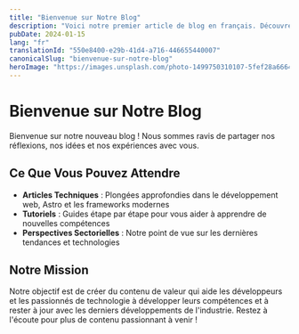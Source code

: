 ---
title: "Bienvenue sur Notre Blog"
description: "Voici notre premier article de blog en français. Découvrez notre parcours et ce qui nous attend."
pubDate: 2024-01-15
lang: "fr"
translationId: "550e8400-e29b-41d4-a716-446655440007"
canonicalSlug: "bienvenue-sur-notre-blog"
heroImage: "https://images.unsplash.com/photo-1499750310107-5fef28a66643?ixlib=rb-4.0.3&auto=format&fit=crop&w=1200&h=600&q=80"
---
# Bienvenue sur Notre Blog
Bienvenue sur notre nouveau blog ! Nous sommes ravis de partager nos réflexions, nos idées et nos expériences avec vous.
## Ce Que Vous Pouvez Attendre
- **Articles Techniques** : Plongées approfondies dans le développement web, Astro et les frameworks modernes
- **Tutoriels** : Guides étape par étape pour vous aider à apprendre de nouvelles compétences
- **Perspectives Sectorielles** : Notre point de vue sur les dernières tendances et technologies
## Notre Mission
Notre objectif est de créer du contenu de valeur qui aide les développeurs et les passionnés de technologie à développer leurs compétences et à rester à jour avec les derniers développements de l'industrie.
Restez à l'écoute pour plus de contenu passionnant à venir !
